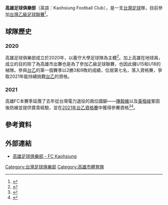 {{Infobox football club 
| clubname       = 高雄足球俱樂部 
| image = 
| fullname = 高雄足球俱樂部 
| nickname       = 
| shortname      = Kaohsiung FC  
| founded        = 2020
| dissolved      =
| city           = [[高雄市|高雄市]]
| ground         = 
| capacity       = 
| chrtitle       = 領隊
| chairman       = 
| manager        = 吳俊賢
| league         = [[台灣乙級足球聯賽|台灣乙級足球聯賽]]
| season         = [[2020年台灣企業甲級足球聯賽|2020]]
| position = 第七名
| sponsor = 
| shirtsupplier = 
| website  = https://www.facebook.com/fckaohsiung/
| pattern_la1 = 
| pattern_b1 = 
| pattern_ra1 = 
| pattern_sh1 = 
| pattern_so1 = 
| leftarm1 = 
| body1 = 
| rightarm1 = 
| shorts1 = 
| socks1 = 
| pattern_la2 = 
| pattern_b2 = 
| pattern_ra2 = 
| pattern_sh2 = 
| pattern_so2 = 
| leftarm2 = 
| body2 = 
| rightarm2 = 
| shorts2 = 
| socks2 = 
| current     = 2021年台灣乙級足球聯賽
}}

'''高雄足球俱樂部'''（英語：Kaohsiung Football Club），是一支[[台灣|台灣]][[足球|足球]]隊，目前參加[[台灣乙級足球聯賽|台灣乙級足球聯賽]]<ref>{{cite web | language = zh-tw | url = https://www.ctfa.com.tw/index.php?option=com_content&view=article&id=5048&Itemid=4206 | title = 2020臺灣乙級足球聯賽隊伍及賽程公告 | publisher = 中華民國足球協會 | date = 2020-07-01 | accessdate = 2020-07-09 | author =  | archive-date = 2020-07-03 | archive-url = https://web.archive.org/web/20200703113440/https://www.ctfa.com.tw/index.php?option=com_content&view=article&id=5048&Itemid=4206 | dead-url = no }}</ref>。

==球隊歷史==

===2020===
高雄足球俱樂部成立於2020年，以義守大學足球隊為主體<ref>{{cite news|url=https://wowsight.tw/2021/03/28/%e3%80%8a%e8%b6%b3%e7%90%83%e3%80%8b%e8%87%ba%e4%b9%99%e8%b3%87%e6%a0%bc%e8%b3%bd%e8%90%bd%e5%b9%95-%e9%ab%98%e9%9b%84%e8%b6%b3%e7%90%83%e4%bf%b1%e6%a8%82%e9%83%a8%e3%80%81fcbta%e6%90%b6%e4%b8%8b/ |title=《足球》臺乙資格賽落幕 高雄足球俱樂部、FCB+TA搶下門票 |publisher=WOWSight |author=葉士弘 |date=2021年3月28日|accessdate=2021年4月4日}}</ref>。加上高雄在地球員，成立的目的除了為高雄市出賽也是為了參加乙級足球聯賽，也因此擁U15和U18的梯隊。參與[[2020年台灣乙級足球聯賽|台乙]]的第一個賽季以2勝3和9敗的成績，位居第七名，落入資格賽，爭取2021年能持續挑戰[[台灣乙級足球聯賽|台乙]]的資格。

===2021===
高雄FC本賽季延攬了去年從台灣電力退役的兩位國腳——[[陳毅維|陳毅維]]以及[[黃楷峻|黃楷峻]]鞏固後防線並提供寶貴經驗，並在[[2021年台灣乙級足球聯賽#資格賽|2021年台乙資格賽]]中獲得參賽資格<ref>{{cite news|url=https://www.chinatimes.com/realtimenews/20210328003648-260403?chdtv |title=台灣乙級足球聯賽資格賽 高雄俱樂部保級|publisher=中時新聞網|author=陳筱琳|date=2021-03-28|accessdate=2021-04-10}}</ref><ref>{{cite news|url=https://tw.news.yahoo.com/%E5%8F%B0%E4%B9%99%E8%B6%B3-%E9%80%80%E5%BD%B9%E5%9C%8B%E8%85%B3%E5%8A%A9%E9%99%A3%E9%AB%98%E9%9B%84%E6%A8%82%E9%83%A8%E6%88%90%E5%8A%9F%E4%BF%9D%E7%B4%9A-%E5%B7%B4%E5%8D%A1%E9%9A%861%E7%90%83%E4%B9%8B%E5%B7%AE%E7%84%A1%E7%B7%A3%E8%B3%BD%E5%AD%A3-075201372.html |title=台乙足》退役國腳助高雄俱樂部保級 巴卡隆1球之差無緣賽季|publisher=麗台新聞網|author=|date=2021-03-28|accessdate=2021-04-10}}</ref>。

==參考資料==
{{Reflist}}

==外部連結==
* [https://www.facebook.com/fckaohsiung/?ref=page_internal 高雄足球俱樂部 - FC Kaohsiung]

{{台灣乙級足球聯賽}}
{{高雄市體育}}
[[Category:台灣足球俱樂部|Category:台灣足球俱樂部]]
[[Category:高雄市體育隊|Category:高雄市體育隊]]